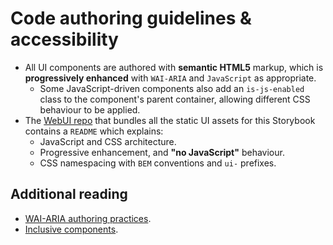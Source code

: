 <Meta title="Web UI Storybook/Introduction/Code authoring guidelines and accessibility" />

# Code authoring guidelines & accessibility

- All UI components are authored with **semantic HTML5** markup, which is **progressively enhanced** with `WAI-ARIA` and `JavaScript` as appropriate.
    - Some JavaScript-driven components also add an `is-js-enabled` class to the component's parent container, allowing different CSS behaviour to be applied.
- The [WebUI repo](https://github.com/basher/WebUI-Parcel) that bundles all the static UI assets for this Storybook contains a `README` which explains:
    - JavaScript and CSS architecture.
    - Progressive enhancement, and **"no JavaScript"** behaviour.
    - CSS namespacing with `BEM` conventions and `ui-` prefixes.

## Additional reading

- [WAI-ARIA authoring practices](https://www.w3.org/TR/wai-aria-practices-1.1/).
- [Inclusive components](https://inclusive-components.design/).
